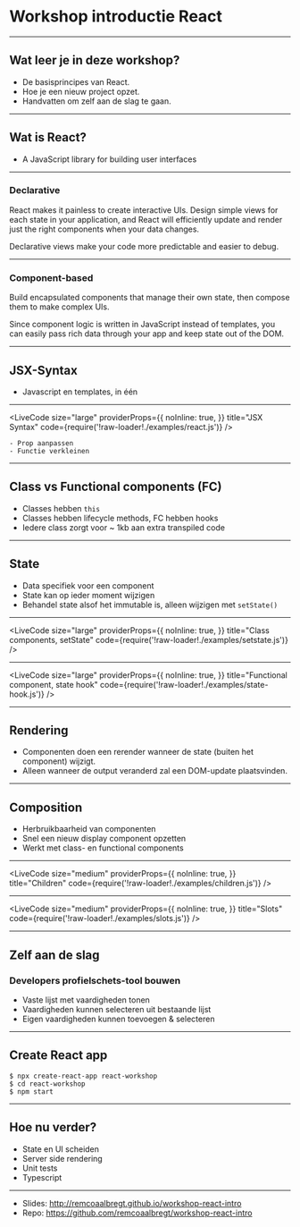 
<Head>
  <title>Workshop introductie React</title>
  <style>
    {`[title="Previous Slide"],
    [title="Next Slide"] {
      display: none;
    }`}
  </style>
</Head>

# Workshop introductie React

---
    
## Wat leer je in deze workshop?
- De basisprincipes van React.
- Hoe je een nieuw project opzet.
- Handvatten om zelf aan de slag te gaan.

---

## Wat is React?
<Appear>
    <ul>
        <li>A JavaScript library for building user interfaces</li>
    </ul>
</Appear>

---

### Declarative
React makes it painless to create interactive UIs. Design simple views for each state in your application, and React will efficiently update and render just the right components when your data changes.

Declarative views make your code more predictable and easier to debug.

---

### Component-based
Build encapsulated components that manage their own state, then compose them to make complex UIs.

Since component logic is written in JavaScript instead of templates, you can easily pass rich data through your app and keep state out of the DOM.

---

## JSX-Syntax
<Appear>
    <ul>
        <li>Javascript en templates, in één</li>
    </ul>
</Appear>

---

<LiveCode
  size="large"
  providerProps={{
    noInline: true,
  }}
  title="JSX Syntax"
  code={require('!raw-loader!./examples/react.js')}
/>

```notes
- Prop aanpassen
- Functie verkleinen
```

---

## Class vs Functional components (FC)
- Classes hebben `this`
- Classes hebben lifecycle methods, FC hebben hooks
- Iedere class zorgt voor ~ 1kb aan extra transpiled code


---

## State
- Data specifiek voor een component
- State kan op ieder moment wijzigen
- Behandel state alsof het immutable is, alleen wijzigen met `setState()`

---

<LiveCode
  size="large"
  providerProps={{
    noInline: true,
  }}
  title="Class components, setState"
  code={require('!raw-loader!./examples/setstate.js')}
/>

---

<LiveCode
  size="large"
  providerProps={{
    noInline: true,
  }}
  title="Functional component, state hook"
  code={require('!raw-loader!./examples/state-hook.js')}
/>

---

## Rendering
- Componenten doen een rerender wanneer de state (buiten het component) wijzigt.
- Alleen wanneer de output veranderd zal een DOM-update plaatsvinden.

---

## Composition
- Herbruikbaarheid van componenten
- Snel een nieuw display component opzetten
- Werkt met class- en functional components

---

<LiveCode
  size="medium"
  providerProps={{
    noInline: true,
  }}
  title="Children"
  code={require('!raw-loader!./examples/children.js')}
/>

---

<LiveCode
  size="medium"
  providerProps={{
    noInline: true,
  }}
  title="Slots"
  code={require('!raw-loader!./examples/slots.js')}
/>

---

## Zelf aan de slag
### Developers profielschets-tool bouwen
- Vaste lijst met vaardigheden tonen
- Vaardigheden kunnen selecteren uit bestaande lijst
- Eigen vaardigheden kunnen toevoegen & selecteren

---

## Create React app
```
$ npx create-react-app react-workshop
$ cd react-workshop
$ npm start
```

---

## Hoe nu verder?
- State en UI scheiden
- Server side rendering
- Unit tests
- Typescript

---

- Slides: http://remcoaalbregt.github.io/workshop-react-intro
- Repo: https://github.com/remcoaalbregt/workshop-react-intro